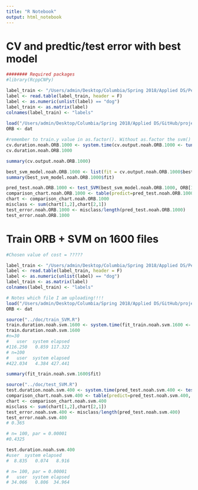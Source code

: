 ```yaml
---
title: "R Notebook"
output: html_notebook
---
```


# CV and predtic/test error with best model

```r
######## Required packages
#library(RcppCNPy)

label_train <- "/Users/admin/Desktop/Columbia/Spring 2018/Applied DS/Pet Images and Extracted Features - Project 2/train_label.txt"
label <- read.table(label_train, header = F)
label <- as.numeric(unlist(label) == "dog")
label_train <- as.matrix(label)
colnames(label_train) <- "labels"
  
load("/Users/admin/Desktop/Columbia/Spring 2018/Applied DS/GitHub/project-2-predictive-modelling-group-5/output/feature_ORB_randompets_n100.RData")
ORB <- dat

#remember to train.y value in as.factor(). Without as.factor the svm() function will do regression and give very different (continuous) outputs
cv.duration.noah.ORB.1000 <- system.time(cv.output.noah.ORB.1000 <- tune(svm, train.x = ORB[1:1000,], train.y = as.factor(label_train[1:1000,]), kernel = "linear", scale = FALSE, ranges = list(cost=c(.00000001, .0000001, .000001, .00001, 0.0001, 0.001, 0.01)), tunecontrol = tune.control(cross = 5)))
cv.duration.noah.ORB.1000

summary(cv.output.noah.ORB.1000)

best_svm_model.noah.ORB.1000 <- list(fit = cv.output.noah.ORB.1000$best.model)
summary(best_svm_model.noah.ORB.1000$fit)

pred_test.noah.ORB.1000 <- test_SVM(best_svm_model.noah.ORB.1000, ORB[1001:2000,])
comparison_chart.noah.ORB.1000 <- table(predict=pred_test.noah.ORB.1000, truth=label_train[1001:2000,])
chart <- comparison_chart.noah.ORB.1000
misclass <- sum(chart[1,2],chart[2,1])
test_error.noah.ORB.1000 <- misclass/length(pred_test.noah.ORB.1000)
test_error.noah.ORB.1000

```


# Train ORB + SVM on 1600 files

```r
#Chosen value of cost = ?????

label_train <- "/Users/admin/Desktop/Columbia/Spring 2018/Applied DS/Pet Images and Extracted Features - Project 2/train_label.txt"
label <- read.table(label_train, header = F)
label <- as.numeric(unlist(label) == "dog")
label_train <- as.matrix(label)
colnames(label_train) <- "labels"

# Notes which file I am uploading!!!!
load("/Users/admin/Desktop/Columbia/Spring 2018/Applied DS/GitHub/project-2-predictive-modelling-group-5/output/feature_SIFT_randompets_Noah_2000_n100.RData")
ORB <- dat

source("../doc/train_SVM.R")
train.duration.noah.svm.1600 <- system.time(fit_train.noah.svm.1600 <- train_SVM(noah[1:1600,], label_train[1:1600,], par = 0.00001))
train.duration.noah.svm.1600
#n=30
#   user  system elapsed 
#116.250   0.859 117.322
# n=100
#   user  system elapsed 
#422.034   4.384 427.441 

summary(fit_train.noah.svm.1600$fit)

source("../doc/test_SVM.R")
test.duration.noah.svm.400 <- system.time(pred_test.noah.svm.400 <- test_SVM(fit_train.noah.svm.1600, noah[1601:2000,]))
comparison_chart.noah.svm.400 <- table(predict=pred_test.noah.svm.400, truth=label_train[1601:2000,])
chart <- comparison_chart.noah.svm.400
misclass <- sum(chart[1,2],chart[2,1])
test_error.noah.svm.400 <- misclass/length(pred_test.noah.svm.400)
test_error.noah.svm.400
# 0.365

# n= 100, par = 0.00001
#0.4325

test.duration.noah.svm.400
#user  system elapsed 
#  8.835   0.074   8.916 

# n= 100, par = 0.00001
#   user  system elapsed 
# 34.066   0.806  34.964


```


```r

```

